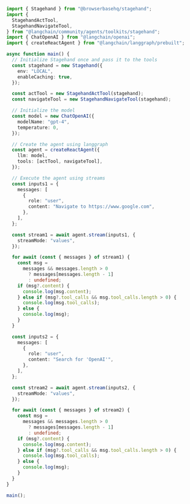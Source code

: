 ```typescript
import { Stagehand } from "@browserbasehq/stagehand";
import {
  StagehandActTool,
  StagehandNavigateTool,
} from "@langchain/community/agents/toolkits/stagehand";
import { ChatOpenAI } from "@langchain/openai";
import { createReactAgent } from "@langchain/langgraph/prebuilt";

async function main() {
  // Initialize Stagehand once and pass it to the tools
  const stagehand = new Stagehand({
    env: "LOCAL",
    enableCaching: true,
  });

  const actTool = new StagehandActTool(stagehand);
  const navigateTool = new StagehandNavigateTool(stagehand);

  // Initialize the model
  const model = new ChatOpenAI({
    modelName: "gpt-4",
    temperature: 0,
  });

  // Create the agent using langgraph
  const agent = createReactAgent({
    llm: model,
    tools: [actTool, navigateTool],
  });

  // Execute the agent using streams
  const inputs1 = {
    messages: [
      {
        role: "user",
        content: "Navigate to https://www.google.com",
      },
    ],
  };

  const stream1 = await agent.stream(inputs1, {
    streamMode: "values",
  });

  for await (const { messages } of stream1) {
    const msg =
      messages && messages.length > 0
        ? messages[messages.length - 1]
        : undefined;
    if (msg?.content) {
      console.log(msg.content);
    } else if (msg?.tool_calls && msg.tool_calls.length > 0) {
      console.log(msg.tool_calls);
    } else {
      console.log(msg);
    }
  }

  const inputs2 = {
    messages: [
      {
        role: "user",
        content: "Search for 'OpenAI'",
      },
    ],
  };

  const stream2 = await agent.stream(inputs2, {
    streamMode: "values",
  });

  for await (const { messages } of stream2) {
    const msg =
      messages && messages.length > 0
        ? messages[messages.length - 1]
        : undefined;
    if (msg?.content) {
      console.log(msg.content);
    } else if (msg?.tool_calls && msg.tool_calls.length > 0) {
      console.log(msg.tool_calls);
    } else {
      console.log(msg);
    }
  }
}

main();
```